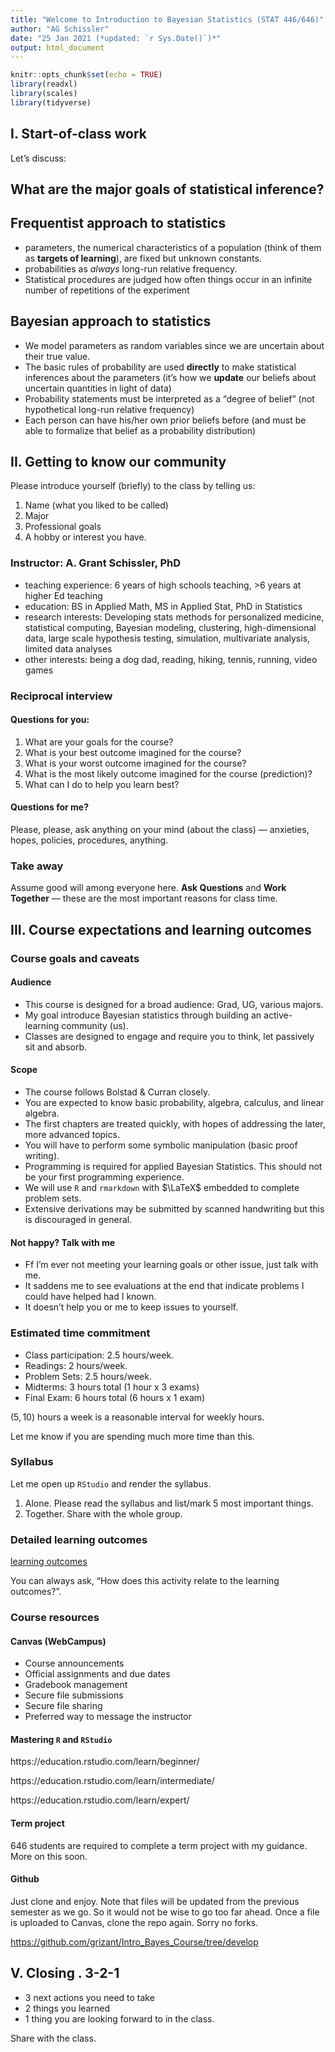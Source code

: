 ```yaml
---
title: "Welcome to Introduction to Bayesian Statistics (STAT 446/646)"
author: "AG Schissler"
date: "25 Jan 2021 (*updated: `r Sys.Date()`)*"
output: html_document
---
```


```r
knitr::opts_chunk$set(echo = TRUE)
library(readxl)
library(scales)
library(tidyverse)
```

## I. Start-of-class work

Let's discuss:

## What are the major goals of statistical inference?

## Frequentist approach to statistics

- parameters, the numerical characteristics of a population (think of them as **targets of learning**), are fixed but unknown constants.
- probabilities as *always* long-run relative frequency.
- Statistical procedures are judged how often things occur in an infinite number of repetitions of the experiment
 
## Bayesian approach to statistics

- We model parameters as random variables since we are uncertain about their true value.
- The basic rules of probability are used **directly** to make statistical inferences about the parameters (it's how we **update** our beliefs about uncertain quantities in light of data)
- Probability statements must be interpreted as a "degree of belief" (not hypothetical long-run relative frequency)
- Each person can have his/her own prior beliefs before (and must be able to formalize that belief as a probability distribution)

## II. Getting to know our community

Please introduce yourself (briefly) to the class by telling us:

1) Name (what you liked to be called)
2) Major
3) Professional goals
4) A hobby or interest you have.

### Instructor: A. Grant Schissler, PhD

- teaching experience: 6 years of high schools teaching, >6 years at higher Ed teaching
- education: BS in Applied Math, MS in Applied Stat, PhD in Statistics
- research interests: Developing stats methods for personalized medicine, statistical computing, Bayesian modeling, clustering, high-dimensional data, large scale hypothesis testing, simulation, multivariate analysis, limited data analyses
- other interests: being a dog dad, reading, hiking, tennis, running, video games

### Reciprocal interview

#### Questions for you:

1) What are your goals for the course?  
2) What is your best outcome imagined for the course?  
3) What is your worst outcome imagined for the course?  
4) What is the most likely outcome imagined for the course (prediction)?  
5) What can I do to help you learn best?

#### Questions for me?

Please, please, ask anything on your mind (about the class) --- anxieties, hopes, policies, procedures, anything.

### Take away

Assume good will among everyone here. **Ask Questions** and **Work Together** --- these are the most important reasons for class time.

## III. Course expectations and learning outcomes

### Course goals and caveats

#### Audience

- This course is designed for a broad audience: Grad, UG, various majors.
- My goal introduce Bayesian statistics through building an active-learning community (us).
- Classes are designed to engage and require you to think, let passively sit and absorb.

#### Scope

- The course follows Bolstad & Curran closely.  
- You are expected to know basic probability, algebra, calculus, and linear algebra.
- The first chapters are treated quickly, with hopes of addressing the later, more advanced topics.
- You will have to perform some symbolic manipulation (basic proof writing).
- Programming is required for applied Bayesian Statistics. This should not be your first programming experience.
- We will use `R` and `rmarkdown` with $\LaTeX$ embedded to complete problem sets.
- Extensive derivations may be submitted by scanned handwriting but this is discouraged in general.

#### Not happy? Talk with me

- Ff I'm ever not meeting your learning goals or other issue, just talk with me.
- It saddens me to see evaluations at the end that indicate problems I could have helped had I known.
- It doesn't help you or me to keep issues to yourself.

### Estimated time commitment

- Class participation: 2.5 hours/week.  
- Readings: 2 hours/week.  
- Problem Sets: 2.5 hours/week.  
- Midterms: 3 hours total (1 hour x 3 exams)  
- Final Exam: 6 hours total (6 hours x 1 exam)  

$(5, 10)$ hours a week is a reasonable interval for weekly hours.

Let me know if you are spending much more time than this.

### Syllabus

Let me open up `RStudio` and render the syllabus.

1. Alone. Please read the syllabus and list/mark 5 most important things.
2. Together. Share with the whole group.

### Detailed learning outcomes

[learning outcomes](https://github.com/grizant/Intro_Bayes_Course/blob/develop/course_materials/Intro-to-Bayesian-Statistics_learning_outcomes.pdf)

You can always ask, "How does this activity relate to the learning outcomes?". 

### Course resources

#### Canvas (WebCampus)

- Course announcements
- Official assignments and due dates
- Gradebook management
- Secure file submissions
- Secure file sharing
- Preferred way to message the instructor

#### Mastering `R` and `RStudio`

https://education.rstudio.com/learn/beginner/

https://education.rstudio.com/learn/intermediate/

https://education.rstudio.com/learn/expert/

#### Term project

646 students are required to complete a term project with my guidance. More on this soon.

#### Github

Just clone and enjoy. Note that files will be updated from the previous semester as we go. So it would not be wise to go too far ahead. Once a file is uploaded to Canvas, clone the repo again. Sorry no forks.

[https://github.com/grizant/Intro_Bayes_Course/tree/develop](https://github.com/grizant/Intro_Bayes_Course/tree/develop)

## V. Closing . 3-2-1

- 3 next actions you need to take
- 2 things you learned
- 1 thing you are looking forward to in the class.

Share with the class.
